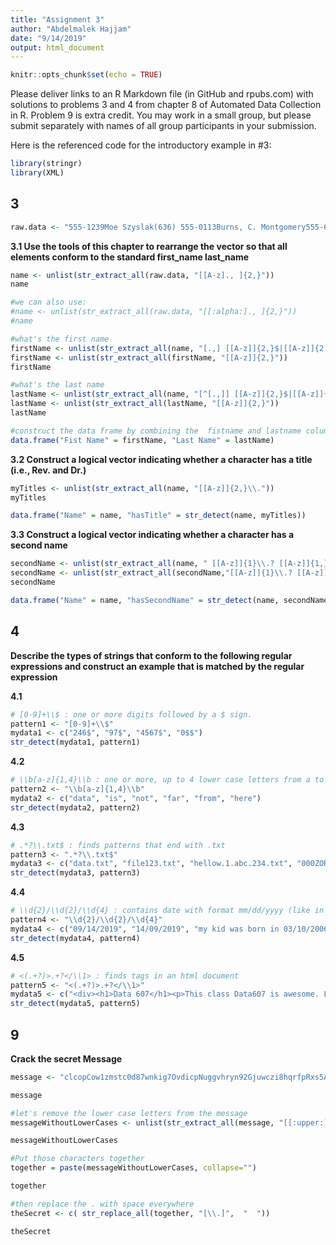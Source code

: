 ```yaml
---
title: "Assignment 3"
author: "Abdelmalek Hajjam"
date: "9/14/2019"
output: html_document
---
```


```r
knitr::opts_chunk$set(echo = TRUE)
```

Please deliver links to an R Markdown file (in GitHub and rpubs.com) with solutions to problems 3 and 4 from chapter 8 of Automated Data Collection in R.  Problem 9 is extra credit.  You may work in a small group, but please submit separately with names of all group participants in your submission.

Here is the referenced code for the introductory example in #3:


```r
library(stringr)
library(XML)
```

## 3
```r
raw.data <- "555-1239Moe Szyslak(636) 555-0113Burns, C. Montgomery555-6542Rev. Timothy Lovejoy555 8904Ned Flanders636-555-3226Simpson, Homer5543642Dr. Julius Hibbert"

```

**3.1 Use the tools of this chapter to rearrange the vector so that all elements conform to the standard first_name last_name**

```r
name <- unlist(str_extract_all(raw.data, "[[A-z]., ]{2,}"))
name

#we can also use:
#name <- unlist(str_extract_all(raw.data, "[[:alpha:]., ]{2,}"))
#name
```

```r
#what's the first name
firstName <- unlist(str_extract_all(name, "[.,] [[A-z]]{2,}$|[[A-z]]{2,} "))
firstName <- unlist(str_extract_all(firstName, "[[A-z]]{2,}"))
firstName

#what's the last name
lastName <- unlist(str_extract_all(name, "[^[.,]] [[A-z]]{2,}$|[[A-z]]{2,}, "))
lastName <- unlist(str_extract_all(lastName, "[[A-z]]{2,}"))
lastName

#construct the data frame by combining the  fistname and lastname columns
data.frame("Fist Name" = firstName, "Last Name" = lastName)

```


**3.2 Construct a logical vector indicating whether a character has a title (i.e., Rev. and Dr.)**
```r
myTitles <- unlist(str_extract_all(name, "[[A-z]]{2,}\\."))
myTitles
```

```r
data.frame("Name" = name, "hasTitle" = str_detect(name, myTitles))

```


**3.3 Construct a logical vector indicating whether a character has a second name**
```r
secondName <- unlist(str_extract_all(name, " [[A-z]]{1}\\.? [[A-z]]{1,}\\.?"))
secondName <- unlist(str_extract_all(secondName,"[[A-z]]{1}\\.? [[A-z]]{1,}\\.?"))
secondName

```

```r
data.frame("Name" = name, "hasSecondName" = str_detect(name, secondName))

```

## 4
**Describe the types of strings that conform to the following regular expressions and construct an example that is matched by the regular expression**

**4.1**
```r
# [0-9]+\\$ : one or more digits followed by a $ sign.
pattern1 <- "[0-9]+\\$"
mydata1 <- c("246$", "97$", "4567$", "0$$")
str_detect(mydata1, pattern1)

```

**4.2**
```r
# \\b[a-z]{1,4}\\b : one or more, up to 4 lower case letters from a to z. \b is for word edge and helps in specifying the location of the match.
pattern2 <- "\\b[a-z]{1,4}\\b"
mydata2 <- c("data", "is", "not", "far", "from", "here")
str_detect(mydata2, pattern2)

```

**4.3**
```r
# .*?\\.txt$ : finds patterns that end with .txt 
pattern3 <- ".*?\\.txt$"
mydata3 <- c("data.txt", "file123.txt", "hellow.1.abc.234.txt", "000ZORO!999.txt")
str_detect(mydata3, pattern3)

```

**4.4**
```r
# \\d{2}/\\d{2}/\\d{4} : contains date with format mm/dd/yyyy (like in U.S.) or dd/mm/yyyy (like in Europe)
pattern4 <- "\\d{2}/\\d{2}/\\d{4}"
mydata4 <- c("09/14/2019", "14/09/2019", "my kid was born in 03/10/2006")
str_detect(mydata4, pattern4)

```

**4.5**
```r
# <(.+?)>.+?</\\1> : finds tags in an html document
pattern5 <- "<(.+?)>.+?</\\1>"
mydata5 <- c("<div><h1>Data 607</h1><p>This class Data607 is awesome. Learning new things every week.</p></div>", "<html><body>Hello</body></html>", "CUNY is <bold>Cool</bold>.")
str_detect(mydata5, pattern5)

```


## 9
**Crack the secret Message**
```r
message <- "clcopCow1zmstc0d87wnkig7OvdicpNuggvhryn92Gjuwczi8hqrfpRxs5Aj5dwpn0TanwoUwisdij7Lj8kpf03AT5Idr3coc0bt7yczjatOaootj55t3Nj3ne6c4Sfek.r1w1YwwojigOd6vrfUrbz2.2bkAnbhzgv4R9i05zEcrop.wAgnb.SqoU65fPa1otfb7wEm24k6t3sR9zqe5fy89n6Nd5t9kc4fE905gmc4Rgxo5nhDk!gr"

message
```

```r
#let's remove the lower case letters from the message
messageWithoutLowerCases <- unlist(str_extract_all(message, "[[:upper:].!]"))

messageWithoutLowerCases
```

```r
#Put those characters together
together = paste(messageWithoutLowerCases, collapse="")

together
```

```r
#then replace the . with space everywhere
theSecret <- c( str_replace_all(together, "[\\.]",  "  "))

theSecret
```


